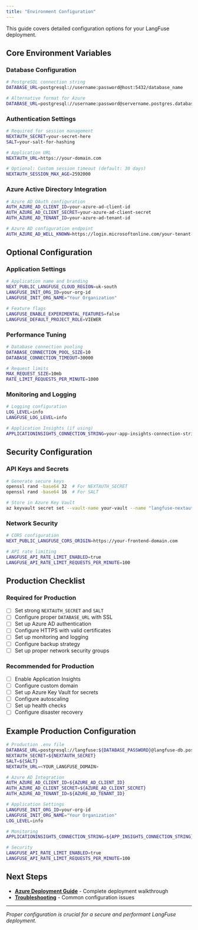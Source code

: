 ```yaml
---
title: "Environment Configuration"
---
```


This guide covers detailed configuration options for your LangFuse deployment.

## Core Environment Variables

### Database Configuration

```bash
# PostgreSQL connection string
DATABASE_URL=postgresql://username:password@host:5432/database_name

# Alternative format for Azure
DATABASE_URL=postgresql://username:password@servername.postgres.database.azure.com:5432/database_name?sslmode=require
```

### Authentication Settings

```bash
# Required for session management
NEXTAUTH_SECRET=your-secret-here
SALT=your-salt-for-hashing

# Application URL
NEXTAUTH_URL=https://your-domain.com

# Optional: Custom session timeout (default: 30 days)
NEXTAUTH_SESSION_MAX_AGE=2592000
```

### Azure Active Directory Integration

```bash
# Azure AD OAuth configuration
AUTH_AZURE_AD_CLIENT_ID=your-azure-ad-client-id
AUTH_AZURE_AD_CLIENT_SECRET=your-azure-ad-client-secret  
AUTH_AZURE_AD_TENANT_ID=your-azure-ad-tenant-id

# Azure AD configuration endpoint
AUTH_AZURE_AD_WELL_KNOWN=https://login.microsoftonline.com/your-tenant-id/v2.0/.well-known/openid-configuration
```

## Optional Configuration

### Application Settings

```bash
# Application name and branding
NEXT_PUBLIC_LANGFUSE_CLOUD_REGION=uk-south
LANGFUSE_INIT_ORG_ID=your-org-id
LANGFUSE_INIT_ORG_NAME="Your Organization"

# Feature flags
LANGFUSE_ENABLE_EXPERIMENTAL_FEATURES=false
LANGFUSE_DEFAULT_PROJECT_ROLE=VIEWER
```

### Performance Tuning

```bash
# Database connection pooling
DATABASE_CONNECTION_POOL_SIZE=10
DATABASE_CONNECTION_TIMEOUT=30000

# Request limits
MAX_REQUEST_SIZE=10mb
RATE_LIMIT_REQUESTS_PER_MINUTE=1000
```

### Monitoring and Logging

```bash
# Logging configuration
LOG_LEVEL=info
LANGFUSE_LOG_LEVEL=info

# Application Insights (if using)
APPLICATIONINSIGHTS_CONNECTION_STRING=your-app-insights-connection-string
```

## Security Configuration

### API Keys and Secrets

```bash
# Generate secure keys
openssl rand -base64 32  # For NEXTAUTH_SECRET
openssl rand -base64 16  # For SALT

# Store in Azure Key Vault
az keyvault secret set --vault-name your-vault --name "langfuse-nextauth-secret" --value "your-secret"
```

### Network Security

```bash
# CORS configuration
NEXT_PUBLIC_LANGFUSE_CORS_ORIGIN=https://your-frontend-domain.com

# API rate limiting
LANGFUSE_API_RATE_LIMIT_ENABLED=true
LANGFUSE_API_RATE_LIMIT_REQUESTS_PER_MINUTE=100
```

## Production Checklist

### Required for Production

- [ ] Set strong `NEXTAUTH_SECRET` and `SALT`
- [ ] Configure proper `DATABASE_URL` with SSL
- [ ] Set up Azure AD authentication
- [ ] Configure HTTPS with valid certificates
- [ ] Set up monitoring and logging
- [ ] Configure backup strategy
- [ ] Set up proper network security groups

### Recommended for Production

- [ ] Enable Application Insights
- [ ] Configure custom domain
- [ ] Set up Azure Key Vault for secrets
- [ ] Configure autoscaling
- [ ] Set up health checks
- [ ] Configure disaster recovery

## Example Production Configuration

```bash
# Production .env file
DATABASE_URL=postgresql://langfuse:${DATABASE_PASSWORD}@langfuse-db.postgres.database.azure.com:5432/langfuse?sslmode=require
NEXTAUTH_SECRET=${NEXTAUTH_SECRET}
SALT=${SALT}
NEXTAUTH_URL=<YOUR_LANGFUSE_DOMAIN>

# Azure AD Integration
AUTH_AZURE_AD_CLIENT_ID=${AZURE_AD_CLIENT_ID}
AUTH_AZURE_AD_CLIENT_SECRET=${AZURE_AD_CLIENT_SECRET}
AUTH_AZURE_AD_TENANT_ID=${AZURE_AD_TENANT_ID}

# Application Settings
LANGFUSE_INIT_ORG_ID=your-org-id
LANGFUSE_INIT_ORG_NAME="Your Organization"
LOG_LEVEL=info

# Monitoring
APPLICATIONINSIGHTS_CONNECTION_STRING=${APP_INSIGHTS_CONNECTION_STRING}

# Security
LANGFUSE_API_RATE_LIMIT_ENABLED=true
LANGFUSE_API_RATE_LIMIT_REQUESTS_PER_MINUTE=100
```

## Next Steps

- **[Azure Deployment Guide](azure.qmd)** - Complete deployment walkthrough
- **[Troubleshooting](troubleshooting.qmd)** - Common configuration issues

---

*Proper configuration is crucial for a secure and performant LangFuse deployment.* 